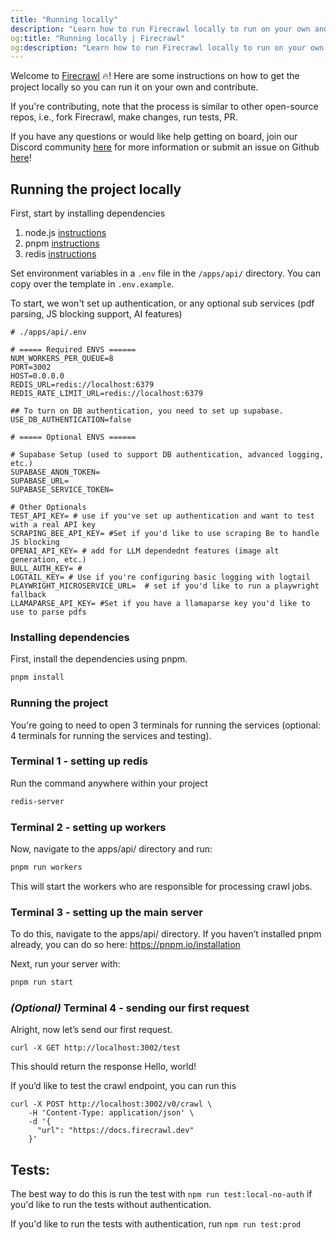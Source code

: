 ```yaml
---
title: "Running locally"
description: "Learn how to run Firecrawl locally to run on your own and/or contribute to the project."
og:title: "Running locally | Firecrawl"
og:description: "Learn how to run Firecrawl locally to run on your own and/or contribute to the project."
---
```


Welcome to [Firecrawl](https://firecrawl.dev) 🔥! Here are some instructions on how to get the project locally so you can run it on your own and contribute.

If you're contributing, note that the process is similar to other open-source repos, i.e., fork Firecrawl, make changes, run tests, PR.

If you have any questions or would like help getting on board, join our Discord community [here](https://discord.gg/gSmWdAkdwd) for more information or submit an issue on Github [here](https://github.com/mendableai/firecrawl/issues/new/choose)!

## Running the project locally

First, start by installing dependencies
1. node.js [instructions](https://nodejs.org/en/learn/getting-started/how-to-install-nodejs)
2. pnpm [instructions](https://pnpm.io/installation)
3. redis [instructions](https://redis.io/docs/latest/operate/oss_and_stack/install/install-redis/) 


Set environment variables in a `.env` file in the `/apps/api/` directory. You can copy over the template in `.env.example`.

To start, we won't set up authentication, or any optional sub services (pdf parsing, JS blocking support, AI features)

```
# ./apps/api/.env

# ===== Required ENVS ======
NUM_WORKERS_PER_QUEUE=8 
PORT=3002
HOST=0.0.0.0
REDIS_URL=redis://localhost:6379
REDIS_RATE_LIMIT_URL=redis://localhost:6379

## To turn on DB authentication, you need to set up supabase.
USE_DB_AUTHENTICATION=false

# ===== Optional ENVS ======

# Supabase Setup (used to support DB authentication, advanced logging, etc.)
SUPABASE_ANON_TOKEN= 
SUPABASE_URL= 
SUPABASE_SERVICE_TOKEN=

# Other Optionals
TEST_API_KEY= # use if you've set up authentication and want to test with a real API key
SCRAPING_BEE_API_KEY= #Set if you'd like to use scraping Be to handle JS blocking
OPENAI_API_KEY= # add for LLM dependednt features (image alt generation, etc.)
BULL_AUTH_KEY= #
LOGTAIL_KEY= # Use if you're configuring basic logging with logtail
PLAYWRIGHT_MICROSERVICE_URL=  # set if you'd like to run a playwright fallback
LLAMAPARSE_API_KEY= #Set if you have a llamaparse key you'd like to use to parse pdfs

```

### Installing dependencies

First, install the dependencies using pnpm.

```bash
pnpm install
```

### Running the project

You're going to need to open 3 terminals for running the services (optional: 4 terminals for running the services and testing).

### Terminal 1 - setting up redis

Run the command anywhere within your project

```bash
redis-server
```

### Terminal 2 - setting up workers

Now, navigate to the apps/api/ directory and run:
```bash
pnpm run workers
```

This will start the workers who are responsible for processing crawl jobs.

### Terminal 3 - setting up the main server


To do this, navigate to the apps/api/ directory. If you haven’t installed pnpm already, you can do so here: https://pnpm.io/installation

Next, run your server with:

```bash
pnpm run start
```

### *(Optional)* Terminal 4 - sending our first request

Alright, now let’s send our first request.

```curl
curl -X GET http://localhost:3002/test
``` 
This should return the response Hello, world!


If you’d like to test the crawl endpoint, you can run this 

```curl
curl -X POST http://localhost:3002/v0/crawl \
    -H 'Content-Type: application/json' \
    -d '{
      "url": "https://docs.firecrawl.dev"
    }'
```   
    
## Tests:

The best way to do this is run the test with `npm run test:local-no-auth` if you'd like to run the tests without authentication.

If you'd like to run the tests with authentication, run `npm run test:prod`


